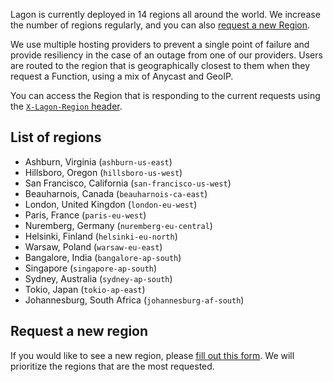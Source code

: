 Lagon is currently deployed in 14 regions all around the world. We increase the number of regions regularly, and you can also [request a new Region](#request-a-new-region).

We use multiple hosting providers to prevent a single point of failure and provide resiliency in the case of an outage from one of our providers. Users are routed to the region that is geographically closest to them when they request a Function, using a mix of Anycast and GeoIP.

You can access the Region that is responding to the current requests using the [`X-Lagon-Region` header](/runtime-apis#additional-headers).

## List of regions

- Ashburn, Virginia (`ashburn-us-east`)
- Hillsboro, Oregon (`hillsboro-us-west`)
- San Francisco, California (`san-francisco-us-west`)
- Beauharnois, Canada (`beauharnois-ca-east`)
- London, United Kingdon (`london-eu-west`)
- Paris, France (`paris-eu-west`)
- Nuremberg, Germany (`nuremberg-eu-central`)
- Helsinki, Finland (`helsinki-eu-north`)
- Warsaw, Poland (`warsaw-eu-east`)
- Bangalore, India (`bangalore-ap-south`)
- Singapore (`singapore-ap-south`)
- Sydney, Australia (`sydney-ap-south`)
- Tokio, Japan (`tokio-ap-east`)
- Johannesburg, South Africa (`johannesburg-af-south`)

## Request a new region

If you would like to see a new region, please [fill out this form](https://tally.so/r/mDqAYN). We will prioritize the regions that are the most requested.
